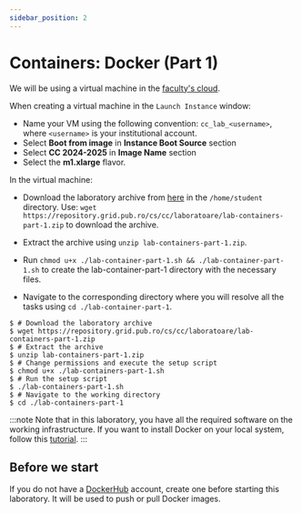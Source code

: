 ```yaml
---
sidebar_position: 2
---
```


# Containers: Docker (Part 1)

We will be using a virtual machine in the [faculty's cloud](http://cloud.grid.pub.ro/).

When creating a virtual machine in the `Launch Instance` window:
  * Name your VM using the following convention: `cc_lab_<username>`, where `<username>` is your institutional account.
  * Select **Boot from image** in **Instance Boot Source** section
  * Select **CC 2024-2025** in **Image Name** section
  * Select the **m1.xlarge** flavor.

In the virtual machine:
  * Download the laboratory archive from [here](https://repository.grid.pub.ro/cs/cc/laboratoare/lab-containers-part-1.zip) in the `/home/student` directory.
Use: `wget https://repository.grid.pub.ro/cs/cc/laboratoare/lab-containers-part-1.zip` to download the archive.

  * Extract the archive using `unzip lab-containers-part-1.zip`.
  * Run `chmod u+x ./lab-container-part-1.sh && ./lab-container-part-1.sh` to create the lab-container-part-1 directory with the necessary files.
  * Navigate to the corresponding directory where you will resolve all the tasks using `cd ./lab-container-part-1`.

```shell-session
$ # Download the laboratory archive
$ wget https://repository.grid.pub.ro/cs/cc/laboratoare/lab-containers-part-1.zip
$ # Extract the archive
$ unzip lab-containers-part-1.zip
$ # Change permissions and execute the setup script
$ chmod u+x ./lab-containers-part-1.sh
$ # Run the setup script
$ ./lab-containers-part-1.sh
$ # Navigate to the working directory
$ cd ./lab-containers-part-1
```

:::note
Note that in this laboratory, you have all the required software on the working infrastructure. If you want to install Docker on your local system, follow this [tutorial](https://docs.docker.com/engine/install/).
:::


<ContainerBasics/>

## Before we start

If you do not have a [DockerHub](https://hub.docker.com/) account, create one before starting this laboratory. It will be used to push or pull Docker images.


<ContainerDockerIntro/>


<ContainerDockerBuild/>

